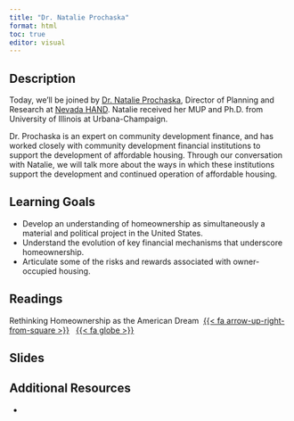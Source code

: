 ```yaml
---
title: "Dr. Natalie Prochaska"
format: html
toc: true
editor: visual
---
```


## Description

Today, we'll be joined by [Dr. Natalie Prochaska](https://www.linkedin.com/in/natalie-prochaska-phd-250a0916/), Director of Planning and Research at [Nevada HAND](https://nevadahand.org). Natalie received her MUP and Ph.D. from University of Illinois at Urbana-Champaign. 

Dr. Prochaska is an expert on community development finance, and has worked closely with community development financial institutions to support the development of affordable housing. Through our conversation with Natalie, we will talk more about the ways in which these institutions support the development and continued operation of affordable housing.

## Learning Goals

-   Develop an understanding of homeownership as simultaneously a material and political project in the United States.
-   Understand the evolution of key financial mechanisms that underscore homeownership.
-   Articulate some of the risks and rewards associated with owner-occupied housing.

## Readings

Rethinking Homeownership as the American Dream  [{{< fa arrow-up-right-from-square >}}](https://uofi.box.com/s/se23crvw6y9ro3btz5o7aoclq19igeat)   [{{< fa globe >}}](https://www.urban.org/urban-wire/rethinking-homeownership-american-dream)

## Slides

## Additional Resources

-   
